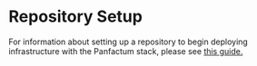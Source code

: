 # Repository Setup

For information about setting up a repository to begin deploying infrastructure with the Panfactum
stack, please see [this guide.](/docs/stable-25-04/guides/bootstrapping/configuring-infrastructure-as-code)
